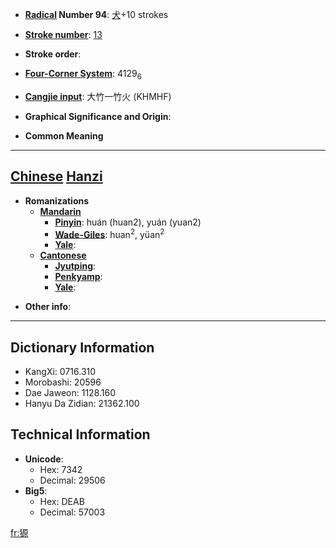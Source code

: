 * '''[[Wiktionary:Chinese radical index| Radical]] Number 94''': [[Wiktionary:Chinese radical index 犬|犬]]+10 strokes

* '''[[Wiktionary:Chinese total strokes index|Stroke number]]''': [[Wiktionary:Chinese total strokes index 13|13]]

* '''Stroke order''': 

* '''[[Wiktionary:Chinese four corner index|Four-Corner System]]''': 4129<sub>6</sub>

* '''[[Wiktionary:Chinese Cangjie index|Cangjie input]]''': 大竹一竹火 (KHMHF)

* '''Graphical Significance and Origin''': 

* '''Common Meaning'''

----

== [[Chinese]] [[Hanzi]] ==

* '''Romanizations'''
** '''[[Mandarin]]'''
*** '''[[Pinyin]]''': huán (huan2), yuán (yuan2)
*** '''[[Wade-Giles]]''': huan<sup>2</sup>, yüan<sup>2</sup>
*** '''[[Yale]]''': 
** '''[[Cantonese]]'''
*** '''[[Jyutping]]''':
*** '''[[Penkyamp]]''': 
*** '''[[Yale]]''': 

* '''Other info''': 

----

== Dictionary Information ==

* KangXi: 0716.310
* Morobashi: 20596
* Dae Jaweon: 1128.160
* Hanyu Da Zidian: 21362.100

== Technical Information ==

* '''Unicode''':
** Hex: 7342
** Decimal: 29506
* '''Big5''':
** Hex: DEAB
** Decimal: 57003

[[fr:獂]]